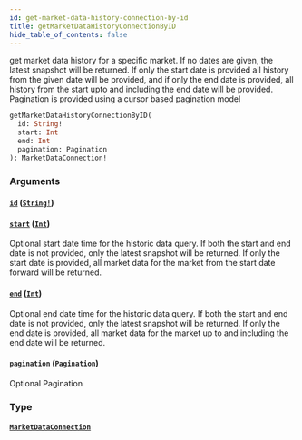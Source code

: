 ```yaml
---
id: get-market-data-history-connection-by-id
title: getMarketDataHistoryConnectionByID
hide_table_of_contents: false
---
```



get market data history for a specific market. If no dates are given, the latest snapshot will be returned. If only the start date is provided all history from the given date will be provided, and if only the end date is provided, all history from the start upto and including the end date will be provided. Pagination is provided using a cursor based pagination model

```graphql
getMarketDataHistoryConnectionByID(
  id: String!
  start: Int
  end: Int
  pagination: Pagination
): MarketDataConnection!
```


### Arguments

#### [`id`](#) ([`String!`](/docs/testnet/graphql/scalars/string))




#### [`start`](#) ([`Int`](/docs/testnet/graphql/scalars/int))

Optional start date time for the historic data query.
If both the start and end date is not provided, only the latest snapshot will be returned.
If only the start date is provided, all market data for the market from the start date forward will be returned.


#### [`end`](#) ([`Int`](/docs/testnet/graphql/scalars/int))

Optional end date time for the historic data query.
If both the start and end date is not provided, only the latest snapshot will be returned.
If only the end date is provided, all market data for the market up to and including the end date will be returned.


#### [`pagination`](#) ([`Pagination`](/docs/testnet/graphql/inputs/pagination))

Optional Pagination


### Type

#### [`MarketDataConnection`](/docs/testnet/graphql/objects/market-data-connection)






